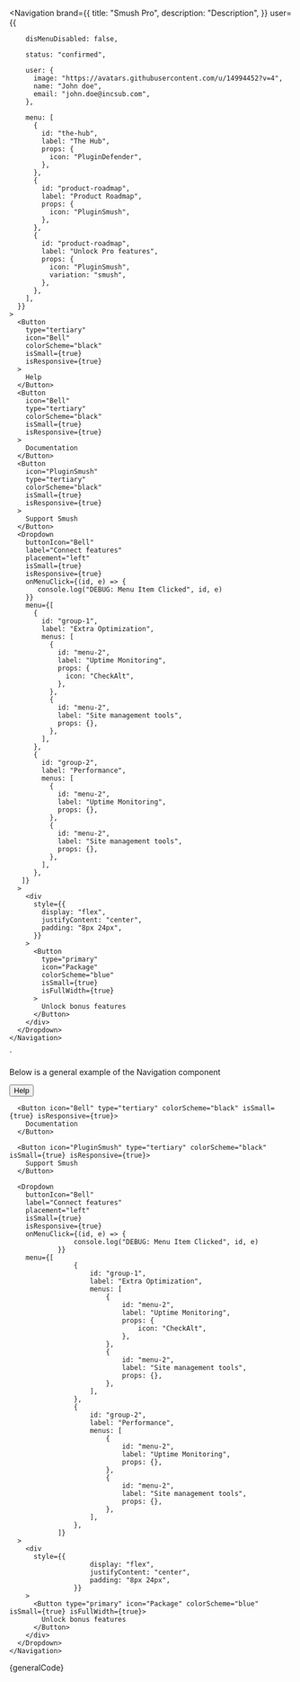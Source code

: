 
   <Navigation
      brand={{
        title: "Smush Pro",
        description: "Description",
      }}
      user={{

        disMenuDisabled: false,

        status: "confirmed",

        user: {
          image: "https://avatars.githubusercontent.com/u/14994452?v=4",
          name: "John doe",
          email: "john.doe@incsub.com",
        },

        menu: [
          {
            id: "the-hub",
            label: "The Hub",
            props: {
              icon: "PluginDefender",
            },
          },
          {
            id: "product-roadmap",
            label: "Product Roadmap",
            props: {
              icon: "PluginSmush",
            },
          },
          {
            id: "product-roadmap",
            label: "Unlock Pro features",
            props: {
              icon: "PluginSmush",
              variation: "smush",
            },
          },
        ],
      }}
    >
      <Button
        type="tertiary"
        icon="Bell"
        colorScheme="black"
        isSmall={true}
        isResponsive={true}
      >
        Help
      </Button>
      <Button
        icon="Bell"
        type="tertiary"
        colorScheme="black"
        isSmall={true}
        isResponsive={true}
      >
        Documentation
      </Button>
      <Button
        icon="PluginSmush"
        type="tertiary"
        colorScheme="black"
        isSmall={true}
        isResponsive={true}
      >
        Support Smush
      </Button>
      <Dropdown
        buttonIcon="Bell"
        label="Connect features"
        placement="left"
        isSmall={true}
        isResponsive={true}
        onMenuClick={(id, e) => {
           console.log("DEBUG: Menu Item Clicked", id, e)
        }}
        menu={[
          {
            id: "group-1",
            label: "Extra Optimization",
            menus: [
              {
                id: "menu-2",
                label: "Uptime Monitoring",
                props: {
                  icon: "CheckAlt",
                },
              },
              {
                id: "menu-2",
                label: "Site management tools",
                props: {},
              },
            ],
          },
          {
            id: "group-2",
            label: "Performance",
            menus: [
              {
                id: "menu-2",
                label: "Uptime Monitoring",
                props: {},
              },
              {
                id: "menu-2",
                label: "Site management tools",
                props: {},
              },
            ],
          },
       ]}
      >
        <div
          style={{
            display: "flex",
            justifyContent: "center",
            padding: "8px 24px",
          }}
        >
          <Button
            type="primary"
            icon="Package"
            colorScheme="blue"
            isSmall={true}
            isFullWidth={true}
          >
            Unlock bonus features
          </Button>
        </div>
      </Dropdown>
    </Navigation>
`

<Section style={{ paddingTop: 30 }}>
  <p>Below is a general example of the Navigation component</p>

  <div className="sui-wrap sui-theme--light" style={{ margin: "50px 0" }}>
    <Navigation
      brand={{
				title: "Smush Pro",
				description: "Description",
			}}
      user={{
				user: {
					image: "https://avatars.githubusercontent.com/u/14994452?v=4",
					name: "John doe",
					email: "john.doe@incsub.com",
				},
				isMenuDisabled: false,
				status: "confirmed",
				menu: [
					{
						id: "the-hub",
						label: "The Hub",
						props: {
							icon: "PluginDefender",
						},
					},
					{
						id: "product-roadmap",
						label: "Product Roadmap",
						props: {
							icon: "PluginSmush",
						},
					},
					{
						id: "product-roadmap",
						label: "Unlock Pro features",
						props: {
							icon: "PluginSmush",
							variation: "smush",
						},
					},
				],
			}}
    >
      <Button type="tertiary" icon="Bell" colorScheme="black" isSmall={true} isResponsive={true}>
        Help
      </Button>

      <Button icon="Bell" type="tertiary" colorScheme="black" isSmall={true} isResponsive={true}>
        Documentation
      </Button>

      <Button icon="PluginSmush" type="tertiary" colorScheme="black" isSmall={true} isResponsive={true}>
        Support Smush
      </Button>

      <Dropdown
        buttonIcon="Bell"
        label="Connect features"
        placement="left"
        isSmall={true}
        isResponsive={true}
        onMenuClick={(id, e) => {
					console.log("DEBUG: Menu Item Clicked", id, e)
				}}
        menu={[
					{
						id: "group-1",
						label: "Extra Optimization",
						menus: [
							{
								id: "menu-2",
								label: "Uptime Monitoring",
								props: {
									icon: "CheckAlt",
								},
							},
							{
								id: "menu-2",
								label: "Site management tools",
								props: {},
							},
						],
					},
					{
						id: "group-2",
						label: "Performance",
						menus: [
							{
								id: "menu-2",
								label: "Uptime Monitoring",
								props: {},
							},
							{
								id: "menu-2",
								label: "Site management tools",
								props: {},
							},
						],
					},
				]}
      >
        <div
          style={{
						display: "flex",
						justifyContent: "center",
						padding: "8px 24px",
					}}
        >
          <Button type="primary" icon="Package" colorScheme="blue" isSmall={true} isFullWidth={true}>
            Unlock bonus features
          </Button>
        </div>
      </Dropdown>
    </Navigation>
  </div>

  <Snippet language="js">
    {generalCode}
  </Snippet>
</Section>
